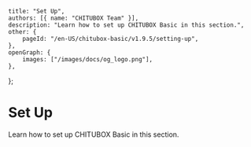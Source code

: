 	title: "Set Up",
	authors: [{ name: "CHITUBOX Team" }],
	description: "Learn how to set up CHITUBOX Basic in this section.",
	other: {
		pageId: "/en-US/chitubox-basic/v1.9.5/setting-up",
	},
	openGraph: {
		images: ["/images/docs/og_logo.png"],
	},
};

# Set Up

Learn how to set up CHITUBOX Basic in this section.
